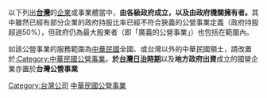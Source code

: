 {{Catnav|頁面分類|地理|国家|按國家分類|各國組織|台灣組織|台灣工商業機構}}
{{Catnav|頁面分類|各種主題的頁面分類|按國家分類|各國組織|台灣組織|台灣工商業機構}}
{{Catnav|頁面分類|地理|国家|亚洲国家|中華民國|台灣|台灣組織|台灣工商業機構}}

以下列出'''[[台灣|台灣]]'''的[[企業|企業]]或事業體當中，'''由各級政府成立，以及由政府機關擁有者。'''其中雖然已經有部分企業的政府持股比率已經不符合狹義的公營事業定義（政府持股超過50%），但政府仍為最大股東者（即「廣義的公營事業」）也包括在範圍內。

如該公營事業的服務範圍為[[中華民國|中華民國]]全國、或台灣以外的中華民國領土，請改置於[[:Category:中華民國公營事業|:Category:中華民國公營事業]]。'''於[[台灣日治時期|台灣日治時期]]'''以及'''地方政府出資'''成立的國營企業亦置於'''台灣公營事業'''

[[Category:台灣公司|Category:台灣公司]]
[[Category:中華民國公營事業|]]